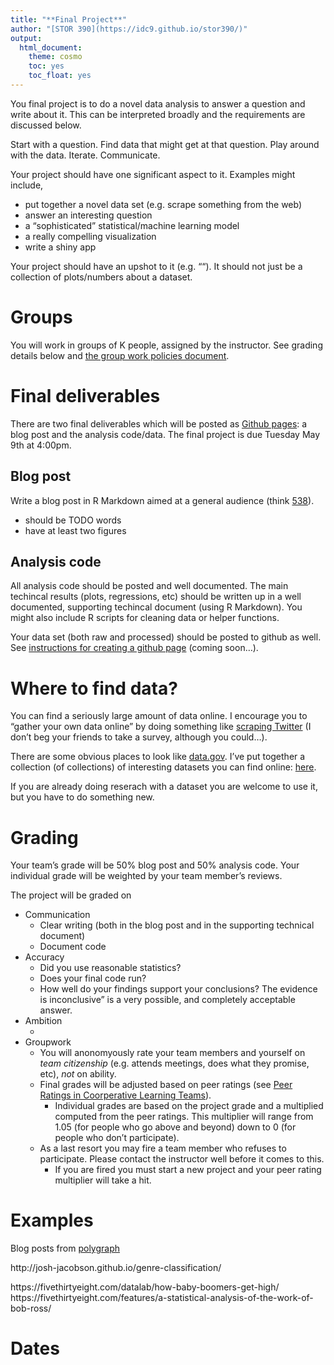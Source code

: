 ```yaml
---
title: "**Final Project**"
author: "[STOR 390](https://idc9.github.io/stor390/)"
output:
  html_document:
    theme: cosmo
    toc: yes
    toc_float: yes
---
```



You final project is to do a novel data analysis to answer a question and write about it. This can be interpreted broadly and the requirements are discussed below. 

Start with a question. Find data that might get at that question. Play around with the data. Iterate. Communicate.

Your project should have one significant aspect to it. Examples might include,

- put together a novel data set (e.g. scrape something from the web)
- answer an interesting question
- a "sophisticated" statistical/machine learning model
- a really compelling visualization
- write a shiny app

Your project should have an upshot to it (e.g. ""). It should not just be a collection of plots/numbers about a dataset.


# Groups

You will work in groups of K people, assigned by the instructor. See grading details below and [the group work policies document]().

# Final deliverables

There are two final deliverables which will be posted as [Github pages](https://pages.github.com/): a blog post and the analysis code/data. The final project is due Tuesday May 9th at 4:00pm.

## Blog post

Write a blog post in R Markdown aimed at a general audience (think [538](https://fivethirtyeight.com/)).

- should be TODO words
- have at least two figures

## Analysis code

All analysis code should be posted and well documented. The main techincal results (plots, regressions, etc) should be written up in a well documented, supporting techincal document (using R Markdown). You might also include R scripts for cleaning data or helper functions.

Your data set (both raw and processed) should be posted to github as well. See [instructions for creating a github page]() (coming soon...).

# Where to find data?

You can find a seriously large amount of data online. I encourage you to "gather your own data online" by doing something like [scraping Twitter]() (I don't beg your friends to take a survey, although you could...).

There are some obvious places to look like [data.gov](data.gov). I've put together a collection (of collections) of interesting datasets you can find online: [here](https://idc9.github.io/stor390/resources/dataset_collection.html). 

If you are already doing reserach with a dataset you are welcome to use it, but you have to do something new.


# Grading

Your team's grade will be 50% blog post and 50% analysis code. Your individual grade will be weighted by your team member's reviews.

The project will be graded on

- Communication
    - Clear writing (both in the blog post and in the supporting technical document)
    - Document code
    
- Accuracy
    - Did you use reasonable statistics?
    - Does your final code run?
    - How well do your findings support your conclusions? The evidence is inconclusive" is a very possible, and completely acceptable answer. 

- Ambition
    - 
    
- Groupwork
    - You will anonomyously rate your team members and yourself on *team citizenship* (e.g. attends meetings, does what they promise, etc), *not* on ability. 
    - Final grades will be adjusted based on peer ratings (see [Peer Ratings in Coorperative Learning Teams](http://www4.ncsu.edu/unity/lockers/users/f/felder/public/Papers/kaufman-asee.PDF)).
        - Individual grades are based on the project grade and a multiplied computed from the peer ratings. This multiplier will range from 1.05 (for people who go above and beyond) down to 0 (for people who don't participate).
    - As a last resort you may fire a team member who refuses to participate. Please contact the instructor well before it comes to this.
        - If you are fired you must start a new project and your peer rating multiplier will take a hit.
        

# Examples
Blog posts from [polygraph](https://pudding.cool/)

http://josh-jacobson.github.io/genre-classification/

https://fivethirtyeight.com/datalab/how-baby-boomers-get-high/
https://fivethirtyeight.com/features/a-statistical-analysis-of-the-work-of-bob-ross/


# Dates


